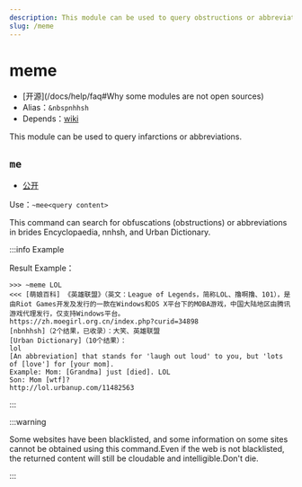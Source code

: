 ```yaml
---
description: This module can be used to query obstructions or abbreviations
slug: /meme
---
```


# meme

-   [开源]\(/docs/help/faq#Why some modules are not open sources)
-   Alias：`&nbspnhhsh`
-   Depends：[wiki](wiki)

This module can be used to query infarctions or abbreviations.

## `me`

-   [公开](permissions)

Use：`~mee<query content>`

This command can search for obfuscations (obstructions) or abbreviations in brides Encyclopaedia, nnhsh, and Urban Dictionary.

:::info Example

Result Example：

```
>>> ~meme LOL
<<< [萌娘百科] 《英雄联盟》（英文：League of Legends，简称LOL、撸啊撸、101），是由Riot Games开发及发行的一款在Windows和OS X平台下的MOBA游戏，中国大陆地区由腾讯游戏代理发行，仅支持Windows平台。
https://zh.moegirl.org.cn/index.php?curid=34898
[nbnhhsh]（2个结果，已收录）：大笑、英雄联盟
[Urban Dictionary]（10个结果）：
lol
[An abbreviation] that stands for 'laugh out loud' to you, but 'lots of [love'] for [your mom].
Example: Mom: [Grandma] just [died]. LOL
Son: Mom [wtf]?
http://lol.urbanup.com/11482563
```

:::

:::warning

Some websites have been blacklisted, and some information on some sites cannot be obtained using this command.Even if the web is not blacklisted, the returned content will still be cloudable and intelligible.Don't die.

:::
